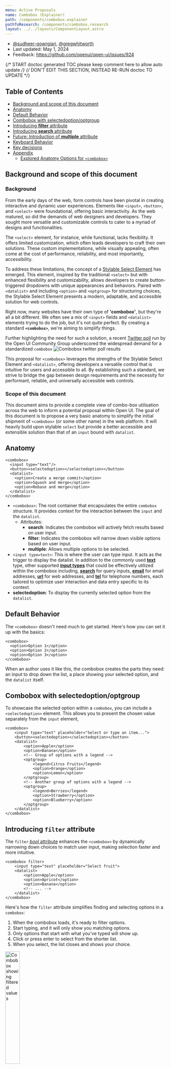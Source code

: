 ```yaml
---
menu: Active Proposals
name: Combobox (Explainer)
path: /components/combobox.explainer
pathToResearch: /components/combobox.research
layout: ../../layouts/ComponentLayout.astro
---
```


- [@sudheer-gowrgiari](https://github.com/sudheer-gowrigari), [@gregwhitworth](https://github.com/gregwhitworth)
- Last updated: May 1, 2024
- Feedback: https://github.com/openui/open-ui/issues/924

{/* START doctoc generated TOC please keep comment here to allow auto update */}
{/* DON'T EDIT THIS SECTION, INSTEAD RE-RUN doctoc TO UPDATE */}

## Table of Contents

- [Background and scope of this document](#background-and-scope-of-this-document)
- [Anatomy](#anatomy)
- [Default Behavior](#default-behavior)
- [Combobox with selectedoption/optgroup](#combobox-with-selectedoptionoptgroup)
- [Introducing **filter** attribute](#introducing-filter-attribute)
- [Introducing **search** attribute](#introducing-search-attribute)
- [Future: Introduction of **multiple** attribute](#future-introduction-of-multiple-attribute)
- [Keyboard Behavior](#keyboard-behavior)
- [Key decisions](#key-decisions)
- [Appendix](#appendix)
  - [Explored Anatomy Options for `<combobox>`](#explored-anatomy-options-for-combobox)

## Background and scope of this document

### Background
From the early days of the web, form controls have been pivotal in creating interactive and dynamic user experiences. Elements like `<input>`, `<button>`, and `<select>` were foundational, offering basic interactivity. As the web matured, so did the demands of web designers and developers. They sought more versatile and customizable controls to cater to a myriad of designs and functionalities.

The `<select>` element, for instance, while functional, lacks flexibility. It offers limited customization, which often leads developers to craft their own solutions. These custom implementations, while visually appealing, often come at the cost of performance, reliability, and most importantly, accessibility.


To address these limitations, the concept of a [Stylable Select Element](https://open-ui.org/components/selectlist/) has emerged. This element, inspired by the traditional `<select>` but with enhanced flexibility and customizability, allows developers to create button-triggered dropdowns with unique appearances and behaviors. Paired with `<datalist>` and including `<option>` and `<optgroup>` for structuring choices, the Stylable Select Element presents a modern, adaptable, and accessible solution for web controls.



Right now, many websites have their own type of **'combobox'**, but they're all a bit different. We often see a mix of `<input>` fields and `<datalist>` elements trying to do the job, but it's not quite perfect. By creating a standard **`<combobox>`**, we're aiming to simplify things. 

Further highlighting the need for such a solution, a recent [Twitter poll](https://twitter.com/openuicg/status/1717345237889351911) run by the Open UI Community Group underscored the widespread demand for a standardized ``combobox``
<Image
  src="/images/combobox/combobox-twitterpoll.png"
  alt="Combobox twitter poll results"
/>


This proposal for `<combobox>` leverages the strengths of the Stylable Select Element and `<datalist>`, offering developers a versatile control that is intuitive for users and accessible to all. By establishing such a standard, we strive to bridge the gap between design requirements and the necessity for performant, reliable, and universally accessible web controls.

### Scope of this document

This document aims to provide a complete view of combo-box utilisation across the web to inform a potential proposal within Open UI. The goal of this document is to propose a very basic anatomy to simplify the initial shipment of `<combobox>` (or some other name) in the web platform. It will heavily build upon stylable `select` but provide a better accessible and extensible solution than that of an `input` bound with `datalist`.

## Anatomy
```
<combobox>
  <input type="text"/>
  <button><selectedoption></selectedoption></button>
  <datalist>
    <option>Create a merge commit</option>
    <option>Squash and merge</option>
    <option>Rebase and merge</option>
  </datalist>
</combobox>
```
<ComboboxAnatomy />

- `<combobox>`: The root container that encapsulates the entire `combobox` structure. It provides context for the interaction between the `input` and the `datalist`.
  - Attributes:
    - **search**: Indicates the combobox will actively fetch results based on user input.
    - **filter**: Indicates the combobox will narrow down visible options based on user input.
    - **multiple**: Allows multiple options to be selected.
- `<input type=text>`: This is where the user can type input. It acts as the trigger to display the datalist.
In addition to the commonly used [**text**](https://developer.mozilla.org/en-US/docs/Web/HTML/Element/input/text) type, other supported [**input  types**](https://developer.mozilla.org/en-US/docs/Web/HTML/Element/input#input_types) that could be effectively utilized within the combobox including, [**search**](https://developer.mozilla.org/en-US/docs/Web/HTML/Element/input/search) for query inputs, [**email**](https://developer.mozilla.org/en-US/docs/Web/HTML/Element/input/email) for email addresses, [**url**](https://developer.mozilla.org/en-US/docs/Web/HTML/Element/input/url) for web addresses, and [**tel**](https://developer.mozilla.org/en-US/docs/Web/HTML/Element/input/tel) for telephone numbers, each tailored to optimize user interaction and data entry specific to its context.
-  **selectedoption**: To display the currently selected option from the `datalist`.


## Default Behavior

The `<combobox>` doesn't need much to get started. Here's how you can set it up with the basics:


```
<combobox>
  <option>Option 1</option>
  <option>Option 2</option>
  <option>Option 3</option>
</combobox>
```


When an author uses it like this, the combobox creates the parts they need: an input to drop down the list, a place showing your selected option, and the `datalist` itself.

## Combobox with selectedoption/optgroup

To showcase the selected option within a `combobox`, you can include a `<selectedoption>` element. This allows you to present the chosen value separately from the `input` element,

```
<combobox>
    <input type="text" placeholder="Select or type an item...">
    <button><selectedoption></selectedoption></button>
    <datalist>
        <option>Apple</option>
        <option>Banana</option>
        <!-- Group of options with a legend -->
        <optgroup>
            <legend>Citrus Fruits</legend>
            <option>Orange</option>
            <option>Lemon</option>
        </optgroup>
        <!-- Another group of options with a legend -->
        <optgroup>
            <legend>Berries</legend>
            <option>Strawberry</option>
            <option>Blueberry</option>
        </optgroup>
    </datalist>
</combobox>
```

## Introducing `filter` attribute

The `filter` [_bool_ attribute](https://html.spec.whatwg.org/#boolean-attributes) enhances the `<combobox>` by dynamically narrowing down choices to match user input, making selection faster and more intuitive.


```
<combobox filter>
    <input type="text" placeholder="Select fruit">
    <datalist>
        <option>Apple</option>
        <option>Apricot</option>
        <option>Banana</option>
        <!-- ... -->
    </datalist>
</combobox>
```

Here's how the `filter` attribute simplifies finding and selecting options in a `combobox`:

1. When the combobox loads, it's ready to filter options.
2. Start typing, and it will only show you matching options.
3. Only options that start with what you've typed will show up.
4. Click or press enter to select from the shorter list.
5. When you select, the list closes and shows your choice.

<Image
  src="/images/combobox/comobobox-filter.gif"
  alt="Combobox showing filtered values"
  style="width:30%"
/>

For discussion and suggestions on the naming of the `filter` attribute, please see [Issue #932](https://github.com/openui/open-ui/issues/932).

## Introducing `search` attribute

The `search` attribute adds smart search features to `<combobox>`. It lets users find options in different ways:

**Attribute values:**

* **pattern**: Matches options against a pattern. For example, typing "**^a**" finds options starting with "**a**". definition [here](https://html.spec.whatwg.org/#the-pattern-attribute).
* **startswith**: Shows options that start with the user’s input. Typing "**Ap**" will display "Apple" and "Apricot" but not "Banana". This is the default behavior for **`<select>`** definition [here](https://tc39.es/ecma262/multipage/text-processing.html#sec-string.prototype.startswith).
* **includes** : Searches anywhere in the option text. Typing "**a**" will display "Apple", "Apricot", and "Banana". definition [here](https://tc39.es/ecma262/multipage/text-processing.html#sec-string.prototype.includes).


```
<combobox search>
    <input type="text" placeholder="Select fruit">
    <datalist>
       <option>Apple</option>
        <option>Apricot</option>
        <option>Banana</option>
        <!-- ... -->
    </datalist>
</combobox>
```
<Image
  src="/images/combobox/combo-search.gif"
  alt="Combobox showing search results"
  style="width:30%"
/>
Join the conversation on the naming and values of the `search` attribute in [Issue #931](https://github.com/openui/open-ui/issues/931).

## Future: Introduction of `multiple` attribute

The `multiple` attribute will be specified in detail in a forthcoming update.


## Keyboard Behavior
Details regarding keyboard interaction for the combobox will follow the [W3C ARIA Authoring Practices for combobox patterns](https://www.w3.org/WAI/ARIA/apg/patterns/combobox/). For further development and discussions, please see the [filed issue](https://github.com/openui/open-ui/issues/929).

## Key decisions
 - Naming of `combobox` element: [Issue #930](https://github.com/openui/open-ui/issues/930)

## Appendix
### Explored Anatomy Options for ``<combobox>``
#### Approach 1


```
<input type="text" list="browsers"  />
<datalist id="browsers">
	<option>firefox</option>
	<option>Chrome</option>
</datalist>
```


**Pros:**
* Native elements

**Cons:**



* You can't achieve multi-select with `<datalist>`:
* grouping options or adding icons next to options, the `<datalist>` approach falls short.
* Inconsistent Browser Support: While most modern browsers support `<datalist>`, the appearance and behavior can be inconsistent across different browsers.


#### Approach 2


```
<select combobox>
  <input type=text>
  <datalist>
	<option>One</option>
	<option>Two</option>
  </datalist>
</select>
```


**Pros:**



* Leveraging the existing `<select>`

**Cons:**



* Need to rely on an opt-in attribute(`combobox`) to modify the behavior of `<select>`.